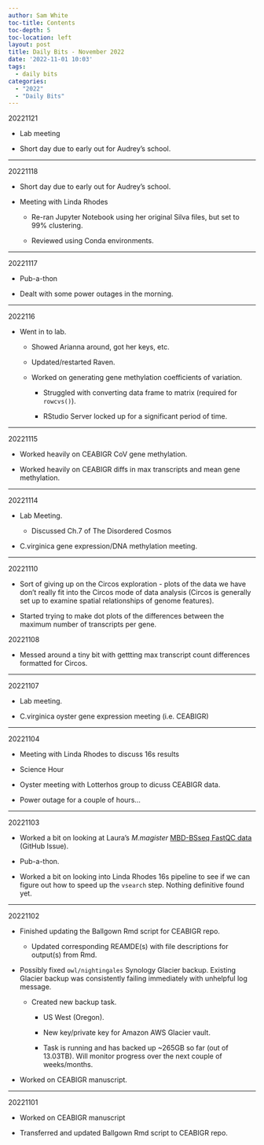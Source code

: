 ```yaml
---
author: Sam White
toc-title: Contents
toc-depth: 5
toc-location: left
layout: post
title: Daily Bits - November 2022
date: '2022-11-01 10:03'
tags: 
  - daily bits
categories: 
  - "2022"
  - "Daily Bits"
---
```



20221121

- Lab meeting

- Short day due to early out for Audrey's school.

---

20221118

- Short day due to early out for Audrey's school.

- Meeting with Linda Rhodes

  - Re-ran Jupyter Notebook using her original Silva files, but set to 99% clustering.

  - Reviewed using Conda environments.


---

20221117

- Pub-a-thon

- Dealt with some power outages in the morning.

---

2022116

- Went in to lab.

  - Showed Arianna around, got her keys, etc.

  - Updated/restarted Raven.

  - Worked on generating gene methylation coefficients of variation.

    - Struggled with converting data frame to matrix (required for `rowcvs()`).

    - RStudio Server locked up for a significant period of time.

---

20221115

- Worked heavily on CEABIGR CoV gene methylation.

- Worked heavily on CEABIGR diffs in max transcripts and mean gene methylation.

---

20221114

- Lab Meeting.

  - Discussed Ch.7 of The Disordered Cosmos

- C.virginica gene expression/DNA methylation meeting.

---

20221110

- Sort of giving up on the Circos exploration - plots of the data we have don't really fit into the Circos mode of data analysis (Circos is generally set up to examine spatial relationships of genome features).

- Started trying to make dot plots of the differences between the maximum number of transcripts per gene.

20221108

- Messed around a tiny bit with gettting max transcript count differences formatted for Circos.

---

20221107

- Lab meeting.

- C.virginica oyster gene expression meeting (i.e. CEABIGR)

---

20221104

- Meeting with Linda Rhodes to discuss 16s results

- Science Hour

- Oyster meeting with Lotterhos group to dicuss CEABIGR data.

- Power outage for a couple of hours...

---


20221103

- Worked a bit on looking at Laura's _M.magister_ [MBD-BSseq FastQC data](https://github.com/laurahspencer/DuMOAR/issues/15) (GitHub Issue).

- Pub-a-thon.

- Worked a bit on looking into Linda Rhodes 16s pipeline to see if we can figure out how to speed up the `vsearch` step. Nothing definitive found yet.

---

20221102

- Finished updating the Ballgown Rmd script for CEABIGR repo.

  - Updated corresponding REAMDE(s) with file descriptions for output(s) from Rmd.

- Possibly fixed `owl/nightingales` Synology Glacier backup. Existing Glacier backup was consistently failing immediately with unhelpful log message.

  - Created new backup task.

    - US West (Oregon).

    - New key/private key for Amazon AWS Glacier vault.

    - Task is running and has backed up ~265GB so far (out of 13.03TB). Will monitor progress over the next couple of weeks/months.

- Worked on CEABIGR manuscript.


---

20221101

- Worked on CEABIGR manuscript

- Transferred and updated Ballgown Rmd script to CEABIGR repo.
